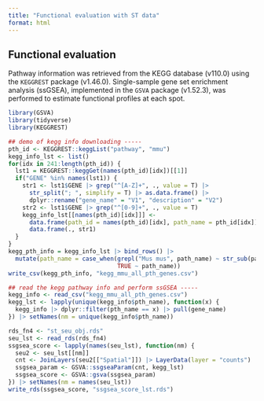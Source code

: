 ```yaml
---
title: "Functional evaluation with ST data"
format: html
---
```


## Functional evaluation

Pathway information was retrieved from the KEGG database (v110.0) using the `KEGGREST` package (v1.46.0). Single-sample gene set enrichment analysis (ssGSEA), implemented in the `GSVA` package (v1.52.3), was performed to estimate functional profiles at each spot.

```r
library(GSVA)
library(tidyverse)
library(KEGGREST)

## demo of kegg info downloading -----
pth_id <- KEGGREST::keggList("pathway", "mmu")
kegg_info_lst <- list()
for(idx in 241:length(pth_id)) {
  lst1 = KEGGREST::keggGet(names(pth_id)[idx])[[1]]
  if("GENE" %in% names(lst1)) {
    str1 <- lst1$GENE |> grep("^[A-Z]+", ., value = T) |> 
      str_split("; ", simplify = T) |> as.data.frame() |> 
      dplyr::rename("gene_name" = "V1", "description" = "V2")
    str2 <- lst1$GENE |> grep("^[0-9]+", ., value = T)
    kegg_info_lst[[names(pth_id)[idx]]] <- 
      data.frame(path_id = names(pth_id)[idx], path_name = pth_id[idx]) |> 
      data.frame(., str1)
  }
}
kegg_pth_info = kegg_info_lst |> bind_rows() |> 
  mutate(path_name = case_when(grepl("Mus mus", path_name) ~ str_sub(path_name, end = -30), 
                               TRUE ~ path_name))
write_csv(kegg_pth_info, "kegg_mmu_all_pth_genes.csv")

## read the kegg pathway info and perform ssGSEA -----
kegg_info <- read_csv("kegg_mmu_all_pth_genes.csv")
kegg_lst <- lapply(unique(kegg_info$pth_name), function(x) {
  kegg_info |> dplyr::filter(pth_name == x) |> pull(gene_name)
}) |> setNames(nm = unique(kegg_info$pth_name))

rds_fn4 <- "st_seu_obj.rds"
seu_lst <- read_rds(rds_fn4)
ssgsea_score <- lapply(names(seu_lst), function(nm) {
  seu2 <- seu_lst[[nm]]
  cnt <- JoinLayers(seu2[["Spatial"]]) |> LayerData(layer = "counts") |> as.matrix()
  ssgsea_param <- GSVA::ssgseaParam(cnt, kegg_lst)
  ssgsea_score <- GSVA::gsva(ssgsea_param)
}) |> setNames(nm = names(seu_lst))
write_rds(ssgsea_score, "ssgsea_score_lst.rds")

```
